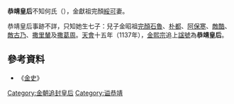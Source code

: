 '''恭靖皇后'''不知何氏（{{bd|？||？|catIdx=H}}），金獻祖完顏[[綏可|綏可]]妻。

恭靖皇后事跡不詳，只知她生七子：兒子金昭祖[[完顏石魯|完顏石魯]]、[[朴都|朴都]]、[[阿保寒|阿保寒]]、[[敵酷|敵酷]]、[[敵古乃|敵古乃]]、[[撒里輦|撒里輦]]及[[撒葛周|撒葛周]]。[[天会_(金朝)|天會]]十五年（1137年），[[金熙宗|金熙宗]]追上[[諡號|諡號]]為'''恭靖皇后'''。

==參考資料==
*《[[金史|金史]]》

{{模板:金朝皇后}}
{{金朝人物小作品}}
[[Category:金朝追封皇后|Category:金朝追封皇后]]
[[Category:谥恭靖|Category:谥恭靖]]